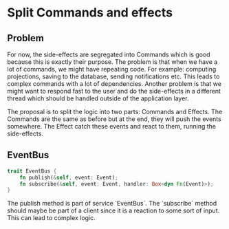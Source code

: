 
# Split Commands and effects

## Problem

For now, the side-effects are segregated into Commands which is good because this is exactly their purpose. The problem is that when we have a lot of commands, we might have repeating code. For example: computing projections, saving to the database, sending notifications etc. This leads to complex commands with a lot of dependencies. Another problem is that we might want to respond fast to the user and do the side-effects in a different thread which should be handled outside of the application layer.

The proposal is to split the logic into two parts: Commands and Effects. The Commands are the same as before but at the end, they will push the events somewhere. The Effect catch these events and react to them, running the side-effects. 

## EventBus

```rs 
trait EventBus {
    fn publish(&self, event: Event);
    fn subscribe(&self, event: Event, handler: Box<dyn Fn(Event)>);
}
```

<Callout emoji="⚠️" type="warning">
  The publish method is part of service `EventBus`. The `subscribe` method should maybe be part of a client since it is a reaction to some sort of input. This can lead to complex logic.
</Callout>
